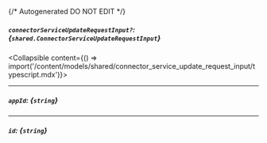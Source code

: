 {/* Autogenerated DO NOT EDIT  */}

##### `connectorServiceUpdateRequestInput?`: *{`shared.ConnectorServiceUpdateRequestInput`}*
<Collapsible content={() => import('/content/models/shared/connector_service_update_request_input/typescript.mdx')}>
</Collapsible>

---
##### `appId`: *{`string`}*

---
##### `id`: *{`string`}*

